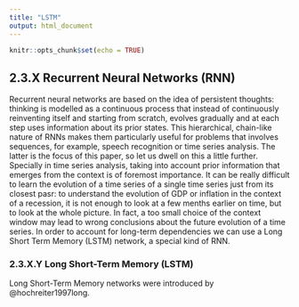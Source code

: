 ```yaml
---
title: "LSTM"
output: html_document
---
```


```r
knitr::opts_chunk$set(echo = TRUE)
```

## 2.3.X Recurrent Neural Networks (RNN)

Recurrent neural networks are based on the idea of persistent thoughts: thinking is modelled as a continuous process that instead of continuously reinventing itself and starting from scratch, evolves gradually and at each step uses information about its prior states. This hierarchical, chain-like nature of RNNs makes them particularly useful for problems that involves sequences, for example, speech recognition or time series analysis. The latter is the focus of this paper, so let us dwell on this a little further. Specially in time series analysis, taking into account prior information that emerges from the context is of foremost importance. It can be really difficult to learn the evolution of a time series of a single time series just from its closest pasr: to understand the evolution of GDP or inflation in the context of a recession, it is not enough to look at a few menths earlier on time, but to look at the whole picture. In fact, a too small choice of the context window may lead to wrong conclusions about the future evolution of a time series. In order to account for long-term dependencies we can use a Long Short Term Memory (LSTM) network, a special kind of RNN.

### 2.3.X.Y Long Short-Term Memory (LSTM)

Long Short-Term Memory networks were introduced by @hochreiter1997long. 



